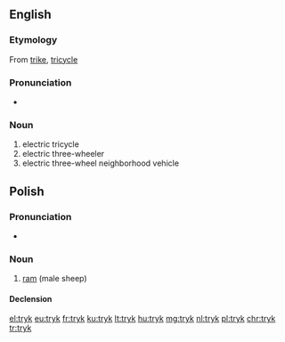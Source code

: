 ==English==
{{rfv|lang=en}}

===Etymology===
From [[trike]], [[tricycle]]

===Pronunciation===
* {{IPA|/tɹaɪk/|lang=en}}

===Noun===
{{en-noun}}

# electric tricycle
# electric three-wheeler
# electric three-wheel neighborhood vehicle

==Polish==

===Pronunciation===
* {{IPA|[trɨk]|lang=pl}}

===Noun===
{{pl-noun|m}}

# [[ram]] (male sheep)

====Declension====
{{pl-decl-noun
|tryk|tryki
|tryka|tryków
|trykowi|trykom
|tryka|tryki
|trykiem|trykami
|tryku|trykach
|tryku|tryki
}}

[[el:tryk]]
[[eu:tryk]]
[[fr:tryk]]
[[ku:tryk]]
[[lt:tryk]]
[[hu:tryk]]
[[mg:tryk]]
[[nl:tryk]]
[[pl:tryk]]
[[chr:tryk]]
[[tr:tryk]]